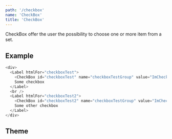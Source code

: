 ```yaml
---
path: '/checkbox'
name: 'CheckBox'
title: 'CheckBox'
---
```


CheckBox offer the user the possibility to choose one or more item from a set.

## Example

```js
<div>
  <Label htmlFor="checkboxTest">
    <CheckBox id="checkboxTest" name="checkboxTestGroup" value="ImChecked" />
    Some checkbox
  </Label>
  <br />
  <Label htmlFor="checkboxTest2">
    <CheckBox id="checkboxTest2" name="checkboxTestGroup" value="ImCheckedToo" />
    Some other checkbox
  </Label>
</div>
```

## Theme

<Theme name="components.checkBox" />
